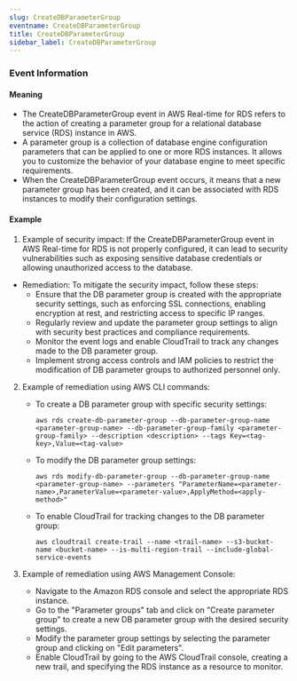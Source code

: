 ```yaml
--- 
slug: CreateDBParameterGroup
eventname: CreateDBParameterGroup
title: CreateDBParameterGroup
sidebar_label: CreateDBParameterGroup
---
```

                       
### Event Information

#### Meaning

- The CreateDBParameterGroup event in AWS Real-time for RDS refers to the action of creating a parameter group for a relational database service (RDS) instance in AWS.
- A parameter group is a collection of database engine configuration parameters that can be applied to one or more RDS instances. It allows you to customize the behavior of your database engine to meet specific requirements.
- When the CreateDBParameterGroup event occurs, it means that a new parameter group has been created, and it can be associated with RDS instances to modify their configuration settings.

#### Example

1. Example of security impact: If the CreateDBParameterGroup event in AWS Real-time for RDS is not properly configured, it can lead to security vulnerabilities such as exposing sensitive database credentials or allowing unauthorized access to the database.

- Remediation: To mitigate the security impact, follow these steps:
  - Ensure that the DB parameter group is created with the appropriate security settings, such as enforcing SSL connections, enabling encryption at rest, and restricting access to specific IP ranges.
  - Regularly review and update the parameter group settings to align with security best practices and compliance requirements.
  - Monitor the event logs and enable CloudTrail to track any changes made to the DB parameter group.
  - Implement strong access controls and IAM policies to restrict the modification of DB parameter groups to authorized personnel only.

2. Example of remediation using AWS CLI commands:
   - To create a DB parameter group with specific security settings:
     ```
     aws rds create-db-parameter-group --db-parameter-group-name <parameter-group-name> --db-parameter-group-family <parameter-group-family> --description <description> --tags Key=<tag-key>,Value=<tag-value>
     ```

   - To modify the DB parameter group settings:
     ```
     aws rds modify-db-parameter-group --db-parameter-group-name <parameter-group-name> --parameters "ParameterName=<parameter-name>,ParameterValue=<parameter-value>,ApplyMethod=<apply-method>"
     ```

   - To enable CloudTrail for tracking changes to the DB parameter group:
     ```
     aws cloudtrail create-trail --name <trail-name> --s3-bucket-name <bucket-name> --is-multi-region-trail --include-global-service-events
     ```

3. Example of remediation using AWS Management Console:
   - Navigate to the Amazon RDS console and select the appropriate RDS instance.
   - Go to the "Parameter groups" tab and click on "Create parameter group" to create a new DB parameter group with the desired security settings.
   - Modify the parameter group settings by selecting the parameter group and clicking on "Edit parameters".
   - Enable CloudTrail by going to the AWS CloudTrail console, creating a new trail, and specifying the RDS instance as a resource to monitor.


 